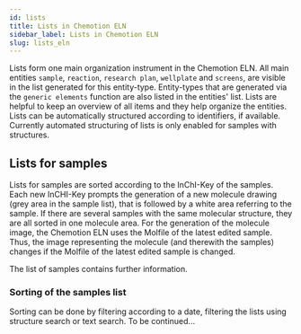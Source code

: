 ```yaml
---
id: lists
title: Lists in Chemotion ELN
sidebar_label: Lists in Chemotion ELN
slug: lists_eln
---
```


Lists form one main organization instrument in the Chemotion ELN.
All main entities `sample`, `reaction`, `research plan`, `wellplate` and `screens`,
are visible in the list generated for this entity-type.
Entity-types that are generated via the `generic elements` function are also listed in the entities' list.
Lists are helpful to keep an overview of all items and they help organize the entities.
Lists can be automatically structured according to identifiers, if available.
Currently automated structuring of lists is only enabled for samples with structures.

## Lists for samples

Lists for samples are sorted according to the InChI-Key of the samples.
Each new InCHI-Key prompts the generation of a new molecule drawing (grey area in the sample list),
that is followed by a white area referring to the sample.
If there are several samples with the same molecular structure, they are all sorted in one molecule area.
For the generation of the molecule image, the Chemotion ELN uses the Molfile of the latest edited sample.
Thus, the image representing the molecule (and therewith the samples) changes if the Molfile of the latest edited sample is changed.

The list of samples contains further information.

### Sorting of the samples list

Sorting can be done by filtering according to a date, filtering the lists using structure search or text search.
To be continued...
